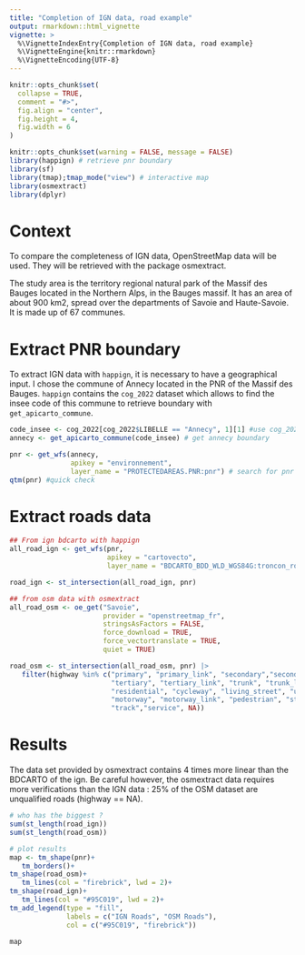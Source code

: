 ```yaml
---
title: "Completion of IGN data, road example"
output: rmarkdown::html_vignette
vignette: >
  %\VignetteIndexEntry{Completion of IGN data, road example}
  %\VignetteEngine{knitr::rmarkdown}
  %\VignetteEncoding{UTF-8}
---
```


```r
knitr::opts_chunk$set(
  collapse = TRUE,
  comment = "#>",
  fig.align = "center",
  fig.height = 4,
  fig.width = 6
)
```

```r
knitr::opts_chunk$set(warning = FALSE, message = FALSE)
library(happign) # retrieve pnr boundary
library(sf)
library(tmap);tmap_mode("view") # interactive map
library(osmextract)
library(dplyr)
```

# Context

To compare the completeness of IGN data, OpenStreetMap data will be used. They will be retrieved with the package osmextract.

The study area is the territory regional natural park of the Massif des Bauges located in the Northern Alps, in the Bauges massif. It has an area of about 900 km2, spread over the departments of Savoie and Haute-Savoie. It is made up of 67 communes.


# Extract PNR  boundary

To extract IGN data with `happign`, it is necessary to have a geographical input. I chose the commune of Annecy located in the PNR of the Massif des Bauges. `happign` contains the `cog_2022` dataset which allows to find the insee code of this commune to retrieve boundary with `get_apicarto_commune`.

```r
code_insee <- cog_2022[cog_2022$LIBELLE == "Annecy", 1][1] #use cog_2022 happign dataset to find insee code
annecy <- get_apicarto_commune(code_insee) # get annecy boundary

pnr <- get_wfs(annecy, 
               apikey = "environnement",
               layer_name = "PROTECTEDAREAS.PNR:pnr") # search for pnr containinng annecy
qtm(pnr) #quick check
```

# Extract roads data

```r
## From ign bdcarto with happign
all_road_ign <- get_wfs(pnr,
                        apikey = "cartovecto",
                        layer_name = "BDCARTO_BDD_WLD_WGS84G:troncon_route")

road_ign <- st_intersection(all_road_ign, pnr)

## from osm data with osmextract
all_road_osm <- oe_get("Savoie",
                       provider = "openstreetmap_fr",
                       stringsAsFactors = FALSE,
                       force_download = TRUE, 
                       force_vectortranslate = TRUE,
                       quiet = TRUE)

road_osm <- st_intersection(all_road_osm, pnr) |>
   filter(highway %in% c("primary", "primary_link", "secondary","secondary_link", 
                         "tertiary", "tertiary_link", "trunk", "trunk_link", 
                         "residential", "cycleway", "living_street", "unclassified", 
                         "motorway", "motorway_link", "pedestrian", "steps",
                         "track","service", NA))
```


# Results

The data set provided by osmextract contains 4 times more linear than the BDCARTO of the ign. Be careful however, the osmextract data requires more verifications than the IGN data : 25% of the OSM dataset are unqualified roads (highway == NA).

```r
# who has the biggest ?
sum(st_length(road_ign))
sum(st_length(road_osm))

# plot results
map <- tm_shape(pnr)+
   tm_borders()+
tm_shape(road_osm)+
   tm_lines(col = "firebrick", lwd = 2)+
tm_shape(road_ign)+
   tm_lines(col = "#95C019", lwd = 2)+
tm_add_legend(type = "fill",
              labels = c("IGN Roads", "OSM Roads"),
              col = c("#95C019", "firebrick"))

map
```


